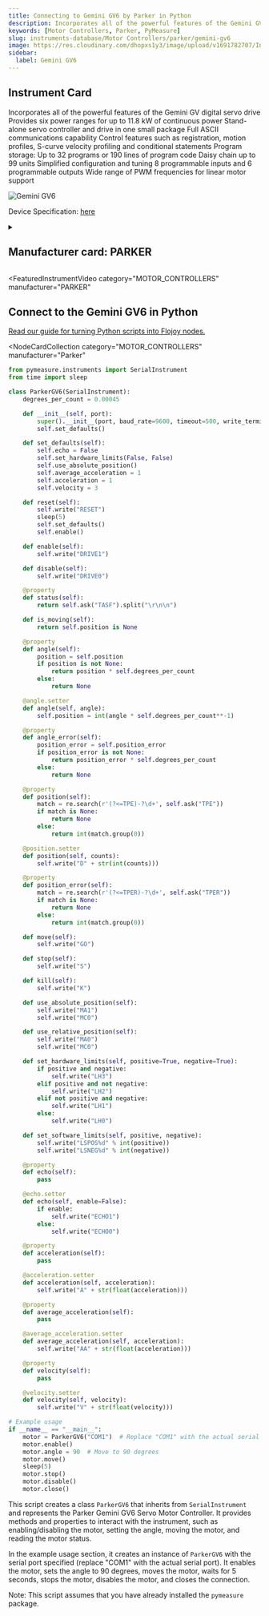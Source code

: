 ```yaml
---
title: Connecting to Gemini GV6 by Parker in Python
description: Incorporates all of the powerful features of the Gemini GV digital servo drive Provides six power ranges for up to 11.8 kW of continuous power Stand-alone servo controller and drive in one small package Full ASCII communications capability Control features such as registration, motion profiles, S-curve velocity profiling and conditional statements Program storage, Up to 32 programs or 190 lines of program code Daisy chain up to 99 units Simplified configuration and tuning 8 programmable inputs and 6 programmable outputs Wide range of PWM frequencies for linear motor support
keywords: [Motor Controllers, Parker, PyMeasure]
slug: instruments-database/Motor Controllers/parker/gemini-gv6
image: https://res.cloudinary.com/dhopxs1y3/image/upload/v1691782707/Instruments/Servo%20Drive/Controllers/Gemini-GV6/Gemini-GV6.jpg
sidebar:
  label: Gemini GV6
---
```



## Instrument Card

Incorporates all of the powerful features of the Gemini GV digital servo drive
Provides six power ranges for up to 11.8 kW of continuous power
Stand-alone servo controller and drive in one small package
Full ASCII communications capability
Control features such as registration, motion profiles, S-curve velocity profiling and conditional statements
Program storage: Up to 32 programs or 190 lines of program code
Daisy chain up to 99 units
Simplified configuration and tuning
8 programmable inputs and 6 programmable outputs
Wide range of PWM frequencies for linear motor support

![Gemini GV6](https://res.cloudinary.com/dhopxs1y3/image/upload/v1691782707/Instruments/Servo%20Drive/Controllers/Gemini-GV6/Gemini-GV6.jpg)

Device Specification: [here](https://divapps.parker.com/divapps/emn/prior_version_compumotor/cat/english/pgs95_113_gem_servo.pdf)

<details style={{ marginTop: "15px"}}>
<summary><h2 style={{display:'inline'}}>Manufacturer card: PARKER</h2></summary>

![PARKER](https://res.cloudinary.com/dhopxs1y3/image/upload/v1692125990/Instruments/Vendor%20Logos/Parker.png)

Parker Hannifin Corporation, originally Parker Appliance Company, usually referred to as just Parker, is an American corporation specializing in motion and control technologies.

- Headquarters: USA
- Yearly Revenue (millions, USD): 18000
- Vendor Website: [here](https://www.parker.com/us/en/home.html)

</details>


<FeaturedInstrumentVideo
  category="MOTOR_CONTROLLERS"
  manufacturer="PARKER"
></FeaturedInstrumentVideo>

## Connect to the Gemini GV6 in Python

[Read our guide for turning Python scripts into Flojoy nodes.](https://docs.flojoy.ai/contribution/blocks/custom-flojoy-block/)


<Tabs>
<TabItem value="Flojoy" label="Flojoy" className="flojoy-instrument-tabs">

<NodeCardCollection
  category="MOTOR_CONTROLLERS"
  manufacturer="Parker"
></NodeCardCollection>

</TabItem>
<TabItem value="PyMeasure" label="PyMeasure">

```python
from pymeasure.instruments import SerialInstrument
from time import sleep

class ParkerGV6(SerialInstrument):
    degrees_per_count = 0.00045

    def __init__(self, port):
        super().__init__(port, baud_rate=9600, timeout=500, write_termination="\r")
        self.set_defaults()

    def set_defaults(self):
        self.echo = False
        self.set_hardware_limits(False, False)
        self.use_absolute_position()
        self.average_acceleration = 1
        self.acceleration = 1
        self.velocity = 3

    def reset(self):
        self.write("RESET")
        sleep(5)
        self.set_defaults()
        self.enable()

    def enable(self):
        self.write("DRIVE1")

    def disable(self):
        self.write("DRIVE0")

    @property
    def status(self):
        return self.ask("TASF").split("\r\n\n")

    def is_moving(self):
        return self.position is None

    @property
    def angle(self):
        position = self.position
        if position is not None:
            return position * self.degrees_per_count
        else:
            return None

    @angle.setter
    def angle(self, angle):
        self.position = int(angle * self.degrees_per_count**-1)

    @property
    def angle_error(self):
        position_error = self.position_error
        if position_error is not None:
            return position_error * self.degrees_per_count
        else:
            return None

    @property
    def position(self):
        match = re.search(r'(?<=TPE)-?\d+', self.ask("TPE"))
        if match is None:
            return None
        else:
            return int(match.group(0))

    @position.setter
    def position(self, counts):
        self.write("D" + str(int(counts)))

    @property
    def position_error(self):
        match = re.search(r'(?<=TPER)-?\d+', self.ask("TPER"))
        if match is None:
            return None
        else:
            return int(match.group(0))

    def move(self):
        self.write("GO")

    def stop(self):
        self.write("S")

    def kill(self):
        self.write("K")

    def use_absolute_position(self):
        self.write("MA1")
        self.write("MC0")

    def use_relative_position(self):
        self.write("MA0")
        self.write("MC0")

    def set_hardware_limits(self, positive=True, negative=True):
        if positive and negative:
            self.write("LH3")
        elif positive and not negative:
            self.write("LH2")
        elif not positive and negative:
            self.write("LH1")
        else:
            self.write("LH0")

    def set_software_limits(self, positive, negative):
        self.write("LSPOS%d" % int(positive))
        self.write("LSNEG%d" % int(negative))

    @property
    def echo(self):
        pass

    @echo.setter
    def echo(self, enable=False):
        if enable:
            self.write("ECHO1")
        else:
            self.write("ECHO0")

    @property
    def acceleration(self):
        pass

    @acceleration.setter
    def acceleration(self, acceleration):
        self.write("A" + str(float(acceleration)))

    @property
    def average_acceleration(self):
        pass

    @average_acceleration.setter
    def average_acceleration(self, acceleration):
        self.write("AA" + str(float(acceleration)))

    @property
    def velocity(self):
        pass

    @velocity.setter
    def velocity(self, velocity):
        self.write("V" + str(float(velocity)))

# Example usage
if __name__ == "__main__":
    motor = ParkerGV6("COM1")  # Replace "COM1" with the actual serial port
    motor.enable()
    motor.angle = 90  # Move to 90 degrees
    motor.move()
    sleep(5)
    motor.stop()
    motor.disable()
    motor.close()
```

This script creates a class `ParkerGV6` that inherits from `SerialInstrument` and represents the Parker Gemini GV6 Servo Motor Controller. It provides methods and properties to interact with the instrument, such as enabling/disabling the motor, setting the angle, moving the motor, and reading the motor status.

In the example usage section, it creates an instance of `ParkerGV6` with the serial port specified (replace "COM1" with the actual serial port). It enables the motor, sets the angle to 90 degrees, moves the motor, waits for 5 seconds, stops the motor, disables the motor, and closes the connection.

Note: This script assumes that you have already installed the `pymeasure` package.

</TabItem>
</Tabs>
